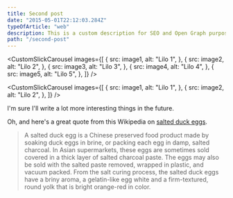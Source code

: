 ```yaml
---
title: Second post
date: "2015-05-01T22:12:03.284Z"
typeOfArticle: "web"
description: This is a custom description for SEO and Open Graph purposes, rather than the default generated excerpt. Simply add a description field to the frontmatter.
path: "/second-post"
---
```



<CustomSlickCarousel
	images={[
		{
			src: image1,
			alt: "Lilo 1",
		},
		{
			src: image2,
			alt: "Lilo 2",
		},
		{
			src: image3,
			alt: "Lilo 3",
		},
		{
			src: image4,
			alt: "Lilo 4",
		},
		{
			src: image5,
			alt: "Lilo 5",
		},
	]}
/>

<CustomSlickCarousel
	images={[
		{
			src: image1,
			alt: "Lilo 1",
		},
		{
			src: image2,
			alt: "Lilo 2",
		},
	]}
/>

I'm sure I'll write a lot more interesting things in the future.

Oh, and here's a great quote from this Wikipedia on
[salted duck eggs](http://en.wikipedia.org/wiki/Salted_duck_egg).

> A salted duck egg is a Chinese preserved food product made by soaking duck
> eggs in brine, or packing each egg in damp, salted charcoal. In Asian
> supermarkets, these eggs are sometimes sold covered in a thick layer of salted
> charcoal paste. The eggs may also be sold with the salted paste removed,
> wrapped in plastic, and vacuum packed. From the salt curing process, the
> salted duck eggs have a briny aroma, a gelatin-like egg white and a
> firm-textured, round yolk that is bright orange-red in color.
